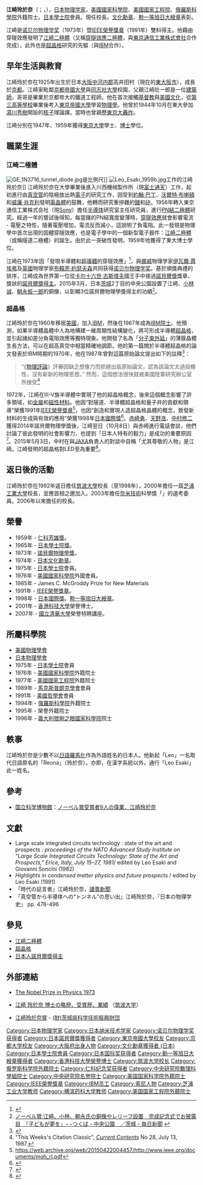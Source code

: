 {{Infobox_Scientist  	 
| name = 江崎玲於奈{{Nobel icon|1973年诺贝尔物理学奖|诺贝尔物理学奖}}<br><small>{{lang|ja|江崎 玲於奈（えさき れおな）}}</small>
| image =Leo_Esaki_1959.jpg
| image_width =
| caption = 
| birth_date = {{birth date and age|1925|03|12|mf=y}}
| birth_place = {{EOJ}}[[大阪府|大阪府]][[中河内郡|中河内郡]]高井田村（現[[東大阪市|東大阪市]]）
| death_date =  
| death_place = 
| residence = {{JPN}}
| nationality = {{JPN}}
| field = [[半導體物理學|半導體物理學]] <br> [[凝態物理|凝態物理]]
| known_for = [[江崎二极管|江崎二极管]]<br> [[量子穿隧效應|量子穿隧效應]]
| work_institution = {{link-ja|川西機械製作所|川西機械製作所}}<br>[[IBM|IBM]]<br>[[筑波大學|筑波大學]]<br>[[芝浦工業大學|芝浦工業大學]]<br>{{link-ja|横濱藥科大學|横浜薬科大学}} 
| alma_mater = [[東京帝國大學|東京帝國大學]] 
| doctoral_advisor = 
| doctoral_students =
| prizes = [[仁科芳雄獎|仁科芳雄獎]]（1959）<br>[[日本學士院獎|日本學士院獎]]（1965）<br>[[File:Nobel_prize_medal.svg|20px]] [[諾貝爾物理學獎|諾貝爾物理學獎]]（1973）<br>[[日本文化勳章|文化勳章]]（1974）<br>[[IEEE榮譽獎章|IEEE榮譽獎章]]（1991）<br>[[日本國際獎|日本國際獎]]（1998）<br>[[勲一等旭日大綬章|勲一等旭日大綬章]]（1998）
| parents = 江崎壯一郎（父）
| religion =  
| footnotes =
| URL = 
}}

{{japanese|image=|japanese=江崎 玲於奈|kana=えさき れおな|romaji=Esaki Reona}}

'''江崎玲於奈'''（{{jpn|j=江崎 玲於奈|hg=えさき れおな|rm=Esaki Reona|f=h}}；{{lang-en|Leo Esaki}}，{{bd|1925年|3月12日|||}}），[[日本|日本]][[物理学家|物理学家]]，[[美國國家科學院|美國國家科學院]]、[[美國國家工程院|美國國家工程院]]、[[俄羅斯科學院|俄羅斯科學院]]外籍院士。[[日本學士院|日本學士院]]會員。現任{{link-ja|横濱藥科大學|横浜薬科大学}}校長。[[文化勋章_(日本)|文化勳章]]、[[勲一等旭日大綬章|勲一等旭日大綬章]]表彰。

江崎是[[诺贝尔物理学奖|诺贝尔物理学奖]]（1973年）暨[[IEEE榮譽獎章|IEEE榮譽獎章]]（1991年）雙料得主。他藉由穿隧效應發明了[[江崎二極體|江崎二極體]]（又稱[[隧道二極體|穿隧效應二極體]]，與[[索尼公司|東京通信工業株式會社]]合作完成），此外也是[[超晶格|超晶格]]研究的先驅（與[[IBM|IBM]]合作）。

== 早年生活與教育 ==
江崎玲於奈在1925年出生於日本[[大阪市|大阪]][[中河内郡|中河内郡]]高井田村（現在的[[東大阪市|東大阪市]]），成長於[[京都|京都]]。江崎家毗鄰[[京都帝國大學|京都帝國大學]]與[[同志社大學|同志社大學]]校園，父親江崎壯一郎是一位[[建築師|建築師]]，哥哥是畢業於京都帝大的鐵道工程師。他在{{tsl|ja|同志社中学校・高等学校|同志社中學}}首次接觸[[基督教|基督教]]與[[美國文化|美國文化]]，從[[舊制第三高等學校|第三高等學校]]畢業後考入[[東京帝國大學|東京帝國大學]]學習[[物理學|物理學]]。他曾於1944年10月在東大參加[[湯川秀樹|湯川秀樹]]開設的[[核子|核子]]理論課。當時也曾親歷[[東京大轟炸|東京大轟炸]]。

江崎分別在1947年、1959年獲得[[東京大學|東京大學]]學士、[[博士|博士]]學位。

== 職業生涯 ==
=== 江崎二極體 ===
[[File:GE_1N3716_tunnel_diode.jpg|thumb]]是比例尺]]
[[File:Leo_Esaki_1959b.jpg|thumb]]工作的江崎玲於奈]]
江崎玲於奈在大學畢業後進入川西機械製作所（現[[富士通天|富士通天]]）工作，起初進行由[[真空管|真空管]]的陰極放出熱[[電子|電子]]的研究工作，因受到[[約翰·巴丁|約翰·巴丁]]、[[沃爾特·布喇頓|沃爾特·布喇頓]]和[[威廉·肖克利|威廉·肖克利]]發明[[電晶體|電晶體]]的鼓舞，他轉而研究重摻雜的[[鍺|鍺]]和[[矽|矽]]。1956年轉入東京通信工業株式会社（現[[Sony|Sony]]）擔任[[半導体|半導体]]研究室主任研究員，進行[[PN結|PN結]][[二極體|二極體]]研究。經過一年的嘗試後得知，每當鍺的PN結寬度變薄時，[[穿隧效應|穿隧效應]]就會影響電流 - 電壓之特性，隨著電壓增加，電流反而減小，這說明了負電阻。此一發現是物理學中首次出現的固體穿隧效應，也是電子學中的一個新型電子器件：[[江崎二極體|江崎二極體]]（或稱隧道二極體）的誕生。由於此一突破性發明，1959年他獲得了東大博士學位。

江崎在1973年因「發現半導體和[[超導體|超導體]]的穿隧效應」<ref name=N73>{{cite web | title = The Nobel Prize in Physics 1973 | publisher = Nobel Foundation | url = http://nobelprize.org/nobel_prizes/physics/laureates/1973/index.html | accessdate = 2008-10-09 | archive-date = 2011-06-27 | archive-url = https://www.webcitation.org/5zkhpCNkq?url=http://nobelprize.org/nobel_prizes/physics/laureates/1973/index.html | dead-url = no }}</ref>，與[[挪威|挪威]]物理学家[[伊瓦爾·賈埃弗|伊瓦爾·賈埃弗]]及[[英國|英國]]物理学家[[布賴恩·約瑟夫森|布賴恩·約瑟夫森]]共同获得[[诺贝尔物理学奖|诺贝尔物理学奖]]。基於頒獎典禮的排序，江崎成為世界第一位從[[卡尔十六世·古斯塔夫|卡尔十六世·古斯塔夫]]國王手中接過[[諾貝爾獎|諾貝爾獎]]獎章、獎狀的[[諾貝爾獎得主|諾貝爾獎得主]]。2015年3月，日本[[茨城縣|茨城]]{{link-ja|吾妻|吾妻 (つくば市)}}2丁目的中央公園設置了江崎、[[小林诚_(物理学家)|小林诚]]、[[朝永振一郎|朝永振一郎]]的銅像，以彰顯3位諾貝爾物理學獎得主的功績<ref>[http://mainichi.jp/feature/news/m20150316ddlk08040111000c.html ノーベル賞:江崎、小林、朝永氏の銅像やレリーフ設置　完成記念式でお披露目　「子どもが夢を」−−つくば・中央公園　／茨城 - 毎日新聞] {{webarchive|url=https://web.archive.org/web/20150424074404/http://mainichi.jp/feature/news/m20150316ddlk08040111000c.html |date=2015-04-24 }}</ref>。

=== 超晶格 ===
江崎玲於奈在1960年移居[[美國|美國]]，加入[[IBM|IBM]]{{link-en|湯瑪斯·華森研究中心|Thomas J. Watson Research Center}}，然後在1967年成為[[IBM院士|IBM院士]]。他預測，如果半導體晶體中人為地構建一維周期性結構變化，將可形成半導體[[超晶格|超晶格]]，並引起諸如差分負電阻效應等獨特現象。他開發了名為「[[分子束外延|分子束外延]]」的薄膜晶體生長方法，可以在超高真空中相當精確地調節。他的第一篇關於半導體超晶格的論文發表於IBM時期的1970年，他在1987年曾對這篇原始論文提出如下的註釋<ref>{{cite journal|doi=10.1147/rd.141.0061|title=Superlattice and Negative Differential Conductivity in Semiconductors|year=1970|last1=Esaki|first1=L.|last2=Tsu|first2=R.|journal=IBM Journal of Research and Development|volume=14|pages=61}}</ref>：
<blockquote>
“《[[物理評論|物理評論]]》評審因缺乏想像力而拒絕出版原始論文，認為該論文太過投機性，沒有嶄新的物理思想。” 然而，這個想法很快就被美國陸軍研究辦公室所接受<ref>"This Weeks's Citation Classic", ''[[Current_Contents|Current Contents]]'' No 28, July 13, 1987.</ref>
</blockquote>

1972年，江崎在III-V族半導體中實現了他的超晶格概念，後來這個概念影響了許多領域，如[[金屬|金屬]]和[[磁性材料|磁性材料]]。他因“對隧道、半導體超晶格和量子井的貢獻和領導”榮獲1991年[[IEEE榮譽獎章|IEEE榮譽獎章]]<ref>https://web.archive.org/web/20150422004457/http://www.ieee.org/documents/moh_rl.pdf</ref>，也因“創造和實現人造超晶格晶體的概念，致發新材料的生成與有效的應用”榮獲1998年[[日本國際獎|日本國際獎]]<ref>{{Cite web |url=http://www.japanprize.jp/en/prize_prof_1998_esaki.html |title=存档副本 |access-date=2017-10-20 |archive-date=2021-03-08 |archive-url=https://web.archive.org/web/20210308150852/https://www.japanprize.jp/en/prize_prof_1998_esaki.html |dead-url=no }}</ref>。[[赤崎勇|赤崎勇]]、[[天野浩|天野浩]]、[[中村修二|中村修二]]獲得2014年諾貝爾物理學獎後，江崎翌日（10月8日）與赤崎進行電話會談，他們討論了彼此發明的社會影響力，也提到「日本人特有的毅力」是成功的重要原因<ref>{{Cite web |url=http://www.sankei.com/life/news/141008/lif1410080058-n1.html |title=【ノーベル物理学賞】赤崎氏と江崎玲於奈氏対談　「皆さん、耳を傾けるようになります」（1/2ページ） - 産経ニュース |access-date=2015-04-23 |archive-date=2021-01-07 |archive-url=https://web.archive.org/web/20210107190728/https://www.sankei.com/life/news/141008/lif1410080058-n1.html |dead-url=no }}</ref>。2015年5月3日，中村在與[[JAXA|JAXA]]負責人{{link-ja|川口淳一郎|川口淳一郎}}的對談中自稱「尤其尊敬的人物」是江崎。江崎發明的超晶格對LED至為重要<ref>{{Cite web |url=http://mainichi.jp/feature/news/20150303mog00m040001000c.html |title=科学の魅力:中村修二教授と川口淳一郎シニアフェロー座談会全文 - 毎日新聞 |access-date=2015-04-23 |archive-date=2015-04-21 |archive-url=https://web.archive.org/web/20150421191950/http://mainichi.jp/feature/news/20150303mog00m040001000c.html |dead-url=no }}</ref>。

== 返日後的活動 ==
江崎玲於奈在1992年返日擔任[[筑波大學|筑波大學]]校長（至1998年），2000年擔任一屆[[芝浦工業大學|芝浦工業大學]]校長，並應首相之邀加入{{link-ja|教育改革國民會議|教育改革国民会議}}。2003年擔任[[奈米技術|奈米技術]]科學獎「{{link-ja|江崎玲於奈獎|江崎玲於奈賞}}」的選考委員。2006年以來擔任{{link-ja|横濱藥科大學|横浜薬科大学}}的校長。

== 榮譽 ==
* 1959年 - [[仁科芳雄獎|仁科芳雄獎]]。
* 1965年 - [[日本學士院獎|日本學士院獎]]。
* 1973年 - [[諾貝爾物理學獎|諾貝爾物理學獎]]。
* 1974年 - [[日本文化勳章|日本文化勳章]]。
* 1975年 - [[日本學士院|日本學士院]]會員。
* 1976年 - [[美國國家科學院|美國國家科學院]]外國會員。
* 1985年 - James C. McGroddy Prize for New Materials
* 1991年 - [[IEEE榮譽獎章|IEEE榮譽獎章]]。
* 1998年 - [[日本國際獎|日本國際獎]]。[[勲一等旭日大綬章|勲一等旭日大綬章]]。
* 2001年 - [[香港科技大學|香港科技大學]]榮譽博士。
* 2007年 - [[國立清華大學|國立清華大學]]榮譽特聘講座。

== 所屬科學院 ==
* [[美國物理學會|美國物理學會]]
* [[日本物理學會|日本物理學會]]
* 1975年 - [[日本學士院|日本學士院]]會員
* 1976年 - [[美國國家科學院|美國國家科學院]]外籍院士
* 1977年 - [[美國國家工程院|美國國家工程院]]外籍院士
* 1989年 - [[馬克斯普朗克學會|馬克斯普朗克學會]]會員
* 1991年 - [[美國哲學會|美國哲學會]]會員
* 1994年 - [[俄羅斯科學院|俄羅斯科學院]]外籍院士
* 1995年 -  {{link-en|韓國科學技術翰林院|Korean Academy of Science and Technology}}榮譽外籍院士
* 1996年 -  [[義大利猞猁之眼國家科學院|義大利猞猁之眼國家科學院]]院士

== 軼事 ==
江崎玲於奈是少數不以[[日語羅馬化|日語羅馬化]]作為外語姓名的日本人。他新起「Leo」一名取代日語原名的「Reona」（玲於奈）。亦即，在漢字系統以外，通行「Leo Esaki」此一姓名。

== 參考 ==
{{reflist}}
*[[国立科学博物館|国立科学博物館]]：[http://www.kahaku.go.jp/exhibitions/tour/nobel/esaki/p1.html ノーベル賞受賞者9人の偉業．江崎玲於奈] {{Wayback|url=http://www.kahaku.go.jp/exhibitions/tour/nobel/esaki/p1.html |date=20210107190800 }}

== 文獻 ==
*Large scale integrated circuits technology : state of the art and prospects : ''proceedings of the NATO Advanced Study Institute on "Large Scale Integrated Circuits Technology: State of the Art and Prospects," Erice, Italy, July 15–27, 1981 ''/ edited by Leo Esaki and Giovanni Soncini (1982)
*''Highlights in condensed matter physics and future prospects'' / edited by Leo Esaki (1991)
* 「時代の証言者」江崎玲於奈，[[讀賣新聞|讀賣新聞]]
* 「真空管から半導体への“トンネル”の思い出」江崎玲於奈，『日本の物理学史』 pp. 478-496

== 參見 ==
{{portal box|日本|人物|物理學}}
*[[江崎二極體|江崎二極體]]
*[[超晶格|超晶格]]
*[[日本人諾貝爾獎得主|日本人諾貝爾獎得主]]

== 外部連結 ==
*{{en icon}}[http://nobelprize.org/nobel_prizes/physics/laureates/1973/index.html The Nobel Prize in Physics 1973] {{WebCite|url=https://www.webcitation.org/5zkhpCNkq?url=http://nobelprize.org/nobel_prizes/physics/laureates/1973/index.html |date=20110627105259 |dateformat=iso }}
*{{ja icon}}[http://www.tsukuba.ac.jp/about/nobel/esaki.html 江崎 玲於奈 博士の略歴、受賞歴、業績] {{Wayback|url=http://www.tsukuba.ac.jp/about/nobel/esaki.html |date=20201003141501 }}（[[筑波大学|筑波大学]]）
*{{ja icon}}[https://web.archive.org/web/20131014130132/http://www.i-step.org/prize/esaki/index.htm 江崎玲於奈賞] - [http://www.i-step.org/ (財)茨城県科学技術振興財団]

{{诺贝尔物理学奖获得者 (1951年-1975年)}}
{{日本諾貝爾獎得主}}
{{日本国际奖获得者}}
{{仁科纪念奖获得者}}
{{IEEE榮譽獎章獲獎者 1976–2000}}
{{中央研究院第二十七届院士}}

{{Authority control}}
{{DEFAULTSORT:Esaki, Reona}}
[[Category:日本物理学家|Category:日本物理学家]]
[[Category:日本纳米技术学家|Category:日本纳米技术学家]]
[[Category:诺贝尔物理学奖获得者|Category:诺贝尔物理学奖获得者]]
[[Category:日本諾貝爾獎獲得者|Category:日本諾貝爾獎獲得者]]
[[Category:東京帝國大學校友|Category:東京帝國大學校友]]
[[Category:京都大学校友|Category:京都大学校友]]
[[Category:大阪府出身人物|Category:大阪府出身人物]]
[[Category:文化勳章獲得者_(日本)|Category:文化勳章獲得者 (日本)]]
[[Category:日本學士院會員|Category:日本學士院會員]]
[[Category:日本国际奖获得者|Category:日本国际奖获得者]]
[[Category:勳一等旭日大綬章獲得者|Category:勳一等旭日大綬章獲得者]]
[[Category:香港科技大學榮譽博士|Category:香港科技大學榮譽博士]]
[[Category:筑波大学校长|Category:筑波大学校长]]
[[Category:俄罗斯科学院外籍院士|Category:俄罗斯科学院外籍院士]]
[[Category:仁科纪念奖获得者|Category:仁科纪念奖获得者]]
[[Category:中央研究院數理科學組院士|Category:中央研究院數理科學組院士]]
[[Category:中央研究院名誉院士|Category:中央研究院名誉院士]]
[[Category:美国国家科学院外籍院士|Category:美国国家科学院外籍院士]]
[[Category:IEEE榮譽獎章|Category:IEEE榮譽獎章]]
[[Category:IBM员工|Category:IBM员工]]
[[Category:索尼人物|Category:索尼人物]]
[[Category:芝浦工业大学教师|Category:芝浦工业大学教师]]
[[Category:横滨药科大学教师|Category:横滨药科大学教师]]
[[Category:美国国家工程院外籍院士|Category:美国国家工程院外籍院士]]